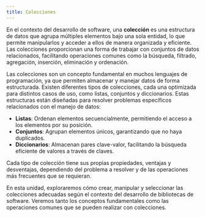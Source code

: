```yaml
---
title: Colecciones
---
```



<ReadingTime/>

En el contexto del desarrollo de software, una **colección** es una estructura de datos que agrupa múltiples elementos bajo una sola entidad, lo que permite manipularlos y acceder a ellos de manera organizada y eficiente. Las colecciones proporcionan una forma de trabajar con conjuntos de datos relacionados, facilitando operaciones comunes como la búsqueda, filtrado, agregación, inserción, eliminación y ordenación.

Las colecciones son un concepto fundamental en muchos lenguajes de programación, ya que permiten almacenar y manejar datos de forma estructurada. Existen diferentes tipos de colecciones, cada una optimizada para distintos casos de uso, como listas, conjuntos y diccionarios. Estas estructuras están diseñadas para resolver problemas específicos relacionados con el manejo de datos:

- **Listas**: Ordenan elementos secuencialmente, permitiendo el acceso a los elementos por su posición.
- **Conjuntos**: Agrupan elementos únicos, garantizando que no haya duplicados.
- **Diccionarios**: Almacenan pares clave-valor, facilitando la búsqueda eficiente de valores a través de claves.

Cada tipo de colección tiene sus propias propiedades, ventajas y desventajas, dependiendo del problema a resolver y de las operaciones más frecuentes que se requieran.

En esta unidad, exploraremos cómo crear, manipular y seleccionar las colecciones adecuadas según el contexto del desarrollo de bibliotecas de software. Veremos tanto los conceptos fundamentales como las operaciones comunes que se pueden realizar con colecciones.
